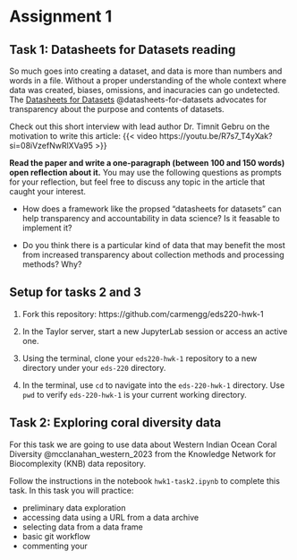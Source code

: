 # Assignment 1

## Task 1: Datasheets for Datasets reading
So much goes into creating a dataset, and data is more than numbers and words in a file. Without a proper understanding of the whole context where data was created, biases, omissions, and inacuracies can go undetected. The [Datasheets for Datasets](https://doi.org/10.1145/3458723)  @datasheets-for-datasets advocates for transparency about the purpose and contents of datasets.

Check out this short interview with lead author Dr. Timnit Gebru on the motivation to write this article:
{{< video https://youtu.be/R7s7_T4yXak?si=08iVzefNwRlXVa95 >}}

**Read the paper and write a one-paragraph (between 100 and 150 words) open reflection about it.** You may use the following questions as prompts for your reflection, but feel free to discuss any topic in the article that caught your interest.

- How does a framework like the propsed “datasheets for datasets” can help transparency and accountability in data science? Is it feasable to implement it?

- Do you think there is a particular kind of data that may benefit the most from increased transparency about collection methods and processing methods? Why?


## Setup for tasks 2 and 3

:::{.callout-tip appearance="minimal"}

1. Fork this repository: https://github.com/carmengg/eds220-hwk-1

2. In the Taylor server, start a new JupyterLab session or access an active one.

3. Using the terminal, clone your `eds220-hwk-1` repository to a new directory under your `eds-220` directory.

4. In the terminal, use `cd` to navigate into the `eds-220-hwk-1` directory. Use `pwd` to verify `eds-220-hwk-1` is your current working directory.
:::

## Task 2: Exploring coral diversity data
For this task we are going to use data about Western Indian Ocean Coral Diversity @mcclanahan_western_2023 from the Knowledge Network for Biocomplexity (KNB) data repository.



Follow the instructions in the notebook `hwk1-task2.ipynb` to complete this task. In this task you will practice:

- preliminary data exploration
- accessing data using a URL from a data archive
- selecting data from a data frame
- basic git workflow
- commenting your